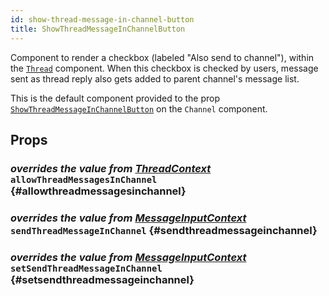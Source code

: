 ```yaml
---
id: show-thread-message-in-channel-button
title: ShowThreadMessageInChannelButton
---
```



Component to render a checkbox (labeled "Also send to channel"), within the [`Thread`](../../thread) component.
When this checkbox is checked by users, message sent as thread reply also gets added to parent channel's message list.

This is the default component provided to the prop [`ShowThreadMessageInChannelButton`](../channel/channel.mdx#showthreadmessageinchannelbutton) on the `Channel` component.

## Props

### <div class="label description">_overrides the value from [ThreadContext](../../../ui-components/contexts/thread-context#allowthreadmessagesinchannel)_</div> `allowThreadMessagesInChannel` {#allowthreadmessagesinchannel}

<AllowThreadMessagesInChannel />

### <div class="label description">_overrides the value from [MessageInputContext](../../../ui-components/contexts/message-input-context#sendthreadmessageinchannel)_</div> `sendThreadMessageInChannel` {#sendthreadmessageinchannel}

<SendThreadMessageInChannel />

### <div class="label description">_overrides the value from [MessageInputContext](../../../ui-components/contexts/message-input-context#setsendthreadmessageinchannel)_</div> `setSendThreadMessageInChannel` {#setsendthreadmessageinchannel}

<SetSendThreadMessageInChannel />
